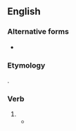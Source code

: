 ==English==

===Alternative forms===
* {{l|en|cam'st}} {{qualifier|obsolete}}

===Etymology===
{{suffix|en|came|est}}.

===Verb===
{{head|en|verb form|cat2=second-person singular forms}}

# {{en-archaic second-person singular past of|come}}
#*{{RQ:KJV|Deuteronomy|16|6||But at the place which the LORD thy God shall choose to place his name in, there thou shalt sacrifice the passover at even, at the going down of the sun, at the season that thou '''camest''' forth out of Egypt.}}